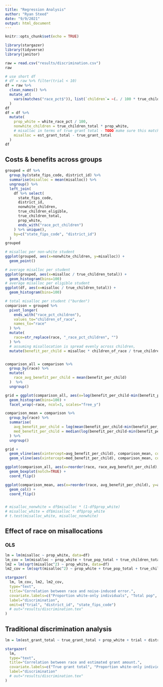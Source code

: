 ```yaml
---
title: "Regression Analysis"
author: "Ryan Steed"
date: "9/9/2021"
output: html_document
---
```


```r
knitr::opts_chunk$set(echo = TRUE)
```

```r
library(stargazer)
library(tidyverse)
library(janitor)
```

```r
raw = read.csv("results/discrimination.csv")
raw
```
```r
# use short df
# df = raw %>% filter(trial < 10)
df = raw %>%
  clean_names() %>%
  mutate_at(
    vars(matches("race_pct$")), list(`children`= ~(. / 100 * true_children_total))
  ) 
df
df = df %>%
  mutate(
    prop_white = white_race_pct / 100,
    nonwhite_children = true_children_total * prop_white,
    # misalloc in terms of true grant total - TODO make sure this matches, normalize before this
    misalloc = est_grant_total - true_grant_total
  )
df
```

## Costs & benefits across groups
```r
grouped = df %>% 
  group_by(state_fips_code, district_id) %>%
  summarise(misalloc = mean(misalloc)) %>%
  ungroup() %>%
  left_join(
    df %>% select(
      state_fips_code, 
      district_id, 
      nonwhite_children,
      true_children_eligible,
      true_children_total, 
      prop_white,
      ends_with("race_pct_children")
    ) %>% unique(),
    by=c("state_fips_code", "district_id")
  )
grouped
```

```r
# misalloc per non-white student
ggplot(grouped, aes(x=nonwhite_children, y=misalloc)) +
  geom_point()

# average misalloc per student
ggplot(grouped, aes(x=misalloc / true_children_total)) +
  geom_histogram(bins=100)
# average misalloc per eligible student
ggplot(df, aes(x=misalloc / true_children_total)) +
  geom_histogram(bins=100)

# total misalloc per student ("burden")
comparison = grouped %>%
  pivot_longer(
    ends_with("race_pct_children"),
    values_to="children_of_race",
    names_to="race"
  ) %>%
  mutate(
    race=str_replace(race, "_race_pct_children", "")
  ) %>%
  # assuming misallocation is spread evenly across children,
  mutate(benefit_per_child = misalloc * children_of_race / true_children_total)


comparison_all = comparison %>%
  group_by(race) %>%
  mutate(
    race_avg_benefit_per_child = mean(benefit_per_child)
  )  %>%
  ungroup()

grid = ggplot(comparison_all, aes(x=log(benefit_per_child-min(benefit_per_child)))) +
  geom_histogram(bins=100) +
  facet_wrap(~race, ncol=3, scales="free_y")

comparison_mean = comparison %>%
  group_by(race) %>% 
  summarise(
    avg_benefit_per_child = log(mean(benefit_per_child-min(benefit_per_child)-min(benefit_per_child))),
    med_benefit_per_child = median(log(benefit_per_child-min(benefit_per_child)), na.rm=TRUE)
  ) %>%
  ungroup()

grid + 
  geom_vline(aes(xintercept=avg_benefit_per_child), comparison_mean, color="red") +
  geom_vline(aes(xintercept=med_benefit_per_child), comparison_mean, color="blue")

ggplot(comparison_all, aes(x=reorder(race, race_avg_benefit_per_child), y=log(benefit_per_child-min(benefit_per_child)))) +
  geom_boxplot(notch=TRUE) +
  coord_flip()

ggplot(comparison_mean, aes(x=reorder(race, avg_benefit_per_child), y=avg_benefit_per_child)) +
  geom_col() +
  coord_flip()


# misalloc_nonwhite = df$misalloc * (1-df$prop_white)
# misalloc_white = df$misalloc * df$prop_white
# t.test(misalloc_white, misalloc_nonwhite)
```
  
## Effect of race on misallocations
### OLS

```r
lm = lm(misalloc ~ prop_white, data=df)
lm_cov = lm(misalloc ~ prop_white + true_pop_total + true_children_total + true_children_poverty  + factor(trial), data=df)
lm2 = lm(sqrt(misalloc^2) ~ prop_white, data=df)
lm2_cov = lm(sqrt(misalloc^2) ~ prop_white + true_pop_total + true_children_total + true_children_poverty  + factor(trial), data=df)

stargazer(
  lm, lm_cov, lm2, lm2_cov,
  type="text",
  title="Correlation between race and noise-induced error.",
  covariate.labels=c("Proportion white-only individuals", "Total pop", "Total children", "Total children in poverty"),
  label="discrimination",
  omit=c("trial", "district_id", "state_fips_code")
  # out="results/discrimination.tex"
)
```

## Traditional discrimination analysis
```r
lm = lm(est_grant_total ~ true_grant_total + prop_white + trial + district_id + state_fips_code, data=df)

stargazer(
  lm,
  type="text",
  title="Correlation between race and estimated grant amount.",
  covariate.labels=c("True grant total", "Proportion white-only individuals"),
  label="discrimination"
  # out="results/discrimination.tex"
)
```

